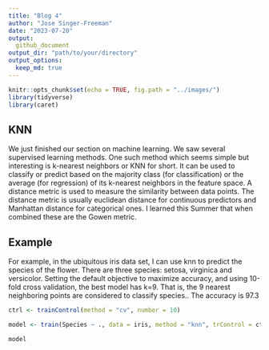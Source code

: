 ```yaml
---
title: "Blog 4"
author: "Jose Singer-Freeman"
date: "2023-07-20"
output: 
  github_document
output_dir: "path/to/your/directory"
output_options:
  keep_md: true
---
```


```r
knitr::opts_chunk$set(echo = TRUE, fig.path = "../images/")
library(tidyverse)
library(caret)
```
##  KNN

We just finished our section on machine learning.  We saw several supervised learning methods.  One such method which seems simple but interesting is k-nearest neighbors or KNN for short. It can be used to classify or predict  based on the majority class (for classification) or the average (for regression) of its k-nearest neighbors in the feature space. A distance metric is used to measure the similarity between data points. The distance metric is usually euclidean distance for continuous predictors and Manhattan distance for categorical ones.  I learned this Summer that when combined these are  the Gowen metric.


## Example
For example, in the ubiquitous iris data set, I can use knn to predict the species of the flower.  There are three species:  setosa, virginica and versicolor.  Setting the default objective  to maximize accuracy, and using 10-fold cross validation, the best model has k=9.  That is, the 9 nearest neighboring points are considered to classify  species..  The accuracy is 97.3


```r

ctrl <- trainControl(method = "cv", number = 10)

model <- train(Species ~ ., data = iris, method = "knn", trControl = ctrl)

model

```

